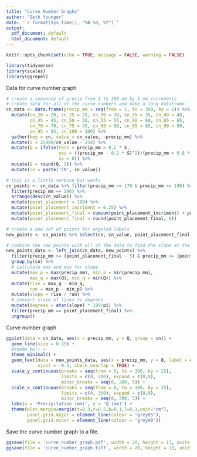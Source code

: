 ```yaml
---
title: "Curve Number Graphs"
author: "Seth Younger"
date: '`r format(Sys.time(), "%B %d, %Y")`'
output:
  pdf_document: default
  html_document: default
---
```


```r
knitr::opts_chunk$set(echo = TRUE, message = FALSE, warning = FALSE)

library(tidyverse)
library(scales)
library(ggrepel)

```

Data for curve number graph

```r

# create a sequence of precip from 1 to 300 mm by 1 mm increments
# create data for all of the curve numbers and make a long dataframe
cn_data <- data.frame(precip_mm = seq(from = 1, to = 300, by = 1)) %>% 
  mutate(cn_20 = 20, cn_25 = 25, cn_30 = 30, cn_35 = 35, cn_40 = 40, 
         cn_45 = 45, cn_50 = 50, cn_55 = 55, cn_60 = 60, cn_65 = 65, 
         cn_70 = 70, cn_75 = 75, cn_80 = 80, cn_85 = 85, cn_90 = 90,
         cn_95 = 95, cn_100 = 100) %>%
  gather(key = cn, value = cn_value, -precip_mm) %>%
  mutate(S = 25400/cn_value - 254) %>%
  mutate(Q = ifelse(test = precip_mm > 0.2 * S, 
                    yes = ((precip_mm - 0.2 * S)^2)/(precip_mm + 0.8 * S), 
                    no = 0)) %>%
  mutate(Q = round(Q, 3)) %>%
  mutate(cn = paste('CN', cn_value))

# this is a little verbose but works
cn_points <- cn_data %>% filter(precip_mm >= 170 & precip_mm <= 190) %>%
  filter(precip_mm == 190) %>%
  arrange(desc(cn_value)) %>%
  mutate(point_placement = 180) %>%
  mutate(point_placement_incriment = 6.25) %>%
  mutate(point_placement_final = cumsum(point_placement_incriment) + point_placement) %>%
  mutate(point_placement_final = round(point_placement_final, 0))

# create a new set of points for angeled labels
new_points <- cn_points %>% select(cn, cn_value, point_placement_final)

# combine the new points with all of the data to find the slope at the new points
new_points_data <- left_join(cn_data, new_points) %>%
  filter(precip_mm >= (point_placement_final - 5) & precip_mm <= (point_placement_final + 5)) %>%
  group_by(cn) %>%
  # calculate max and min for slope
  mutate(max_p = max(precip_mm), min_p = min(precip_mm),
         max_q = max(Q), min_q = min(Q)) %>%
  mutate(rise = max_q - min_q,
         run = max_p - min_p) %>%
  mutate(slope = rise / run) %>%
  # convert slope of lines to degrees
  mutate(degrees = atan(slope) * 180/pi) %>%
  filter(precip_mm == point_placement_final) %>%
  ungroup()

```

Curve number graph
 
```r

ggplot(data = cn_data, aes(x = precip_mm, y = Q, group = cn)) +
  geom_line(size = 0.25) +
  #theme_bw() +
  theme_minimal() +
  geom_text(data = new_points_data, aes(x = precip_mm, y = Q, label = cn, angle = degrees), 
            vjust = -0.5, check_overlap = TRUE) +
  scale_y_continuous(breaks = seq(from = 0, to = 300, by = 25), 
                     limits = c(0, 200), expand = c(0,0),
                     minor_breaks = seq(0, 200, 5)) +
  scale_x_continuous(breaks = seq(from = 0, to = 300, by = 25), 
                     limits = c(0, 300), expand = c(0,0),
                     minor_breaks = seq(0, 300, 5)) +
  labs(x = 'Precipitation (mm)', y = 'Q (mm)') +
  theme(plot.margin=margin(t=0.3,r=0.5,b=0.1,l=0.1,unit="cm"),
        panel.grid.major = element_line(colour = "grey85"),
        panel.grid.minor = element_line(colour = "grey90"))

```

Save the curve number graph to a file.

```r

ggsave(file = 'curve_number_graph.pdf', width = 20, height = 13, units = 'cm')
ggsave(file = 'curve_number_graph.tiff', width = 20, height = 13, units = 'cm')

```

